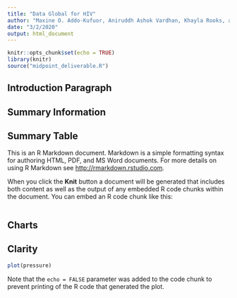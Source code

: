 ```yaml
---
title: "Data Global for HIV"
author: "Maxine O. Addo-Kufuor, Aniruddh Ashok Vardhan, Khayla Rooks, and Stassney Obregon"
date: "3/2/2020"
output: html_document
---
```


```r
knitr::opts_chunk$set(echo = TRUE)
library(knitr)
source("midpoint_deliverable.R")
```

## Introduction Paragraph

## Summary Information

## Summary Table

This is an R Markdown document. Markdown is a simple formatting syntax for authoring HTML, PDF, and MS Word documents. For more details on using R Markdown see <http://rmarkdown.rstudio.com>.

When you click the **Knit** button a document will be generated that includes both content as well as the output of any embedded R code chunks within the document. You can embed an R code chunk like this:

```
```

## Charts

## Clarity



```r
plot(pressure)
```

Note that the `echo = FALSE` parameter was added to the code chunk to prevent printing of the R code that generated the plot.
